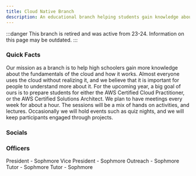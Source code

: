 ```yaml
---
title: Cloud Native Branch
description: An educational branch helping students gain knowledge about the cloud.
---
```


:::danger 
This branch is retired and was active from 23-24. Information on this page may be outdated.
:::

### Quick Facts


<Card title="Mission" icon="rocket"> 
    Our mission as a branch is to help high schoolers gain more knowledge about the fundamentals of the cloud and how it works. Almost everyone uses the cloud without realizing it, and we believe that it is important for people to understand more about it. 
</Card>
<Card title="Plans" icon="open-book">
    For the upcoming year, a big goal of ours is to prepare students for either the AWS Certified Cloud Practitioner, or the AWS Certified Solutions Architect. We plan to have meetings every week for about a hour. The sessions will be a mix of hands on activities, and lectures. Occasionally we will hold events such as quiz nights, and we will keep participants engaged through projects. 
</Card>

### Socials

<CardGrid>
    <LinkCard
        title="Discord"
        href="https://discord.gg/ya38qcmQbH"
    />
</CardGrid>

### Officers

<CardGrid>
    <Card title="Rishit Agrawal">
        President - Sophmore
    </Card>
    <Card title="Nikhil Sinha">
        Vice President - Sophmore
    </Card>
    <Card title="Daniel Huang">
        Outreach - Sophmore
    </Card>
    <Card title="Yuhaen Bhaskaran">
        Tutor - Sophmore
    </Card>
    <Card title="Iniyan">
        Tutor - Sophmore
    </Card>
</CardGrid>